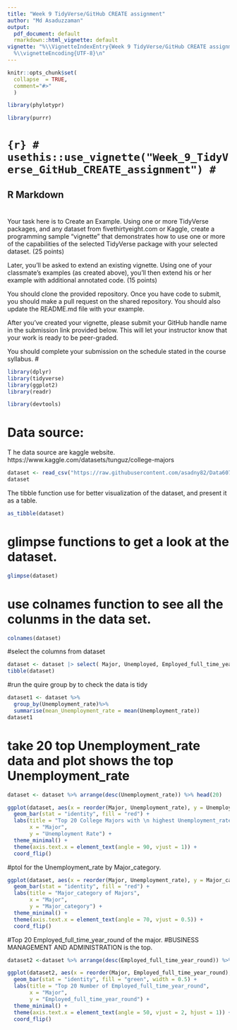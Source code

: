 ```yaml
---
title: "Week 9 TidyVerse/GitHub CREATE assignment"
author: "Md Asaduzzaman"
output:
  pdf_document: default
  rmarkdown::html_vignette: default
vignette: "%\\VignetteIndexEntry{Week 9 TidyVerse/GitHub CREATE assignment} %\\VignetteEngine{knitr::rmarkdown}
  %\\vignetteEncoding{UTF-8}\n"
---
```

 


```r
knitr::opts_chunk$set(
  collapse  = TRUE,
  comment="#>"
  )
``` 

```r
library(phylotypr)
```

```r
library(purrr)
```

# ```{r}
# usethis::use_vignette("Week_9_TidyVerse_GitHub_CREATE_assignment")
# ```

<!-- ```{r setup, include=FALSE} -->
<!-- knitr::opts_chunk$set(echo = TRUE) -->
<!-- ``` -->

## R Markdown

<!-- ```{r} -->
<!-- help(package="dplyr") -->
<!-- ``` -->

<!-- ```{r} -->
<!-- help(package= "tidyverse") -->
<!-- ``` -->

<!-- ```{r} -->
<!-- help(package="data.table") -->
<!-- ``` -->

<!-- # ```{r setup} -->
<!-- # library(inhouseCalc) -->
<!-- # ``` -->

<!-- ```{r} -->
<!-- vignette(package="Lahman") -->
<!-- ``` -->
 
 
 
#
Your task here is to Create an Example.  Using one or more TidyVerse packages, and any dataset from fivethirtyeight.com or Kaggle, create a programming sample “vignette” that demonstrates how to use one or more of the capabilities of the selected TidyVerse package with your selected dataset. (25 points)

Later, you'll be asked to extend an existing vignette.  Using one of your classmate’s examples (as created above), you'll then extend his or her example with additional annotated code. (15 points)

You should clone the provided repository.  Once you have code to submit, you should make a pull request on the shared repository.  You should also update the README.md file with your example.

After you’ve created your vignette, please submit your GitHub handle name in the submission link provided below. This will let your instructor know that your work is ready to be peer-graded.

You should complete your submission on the schedule stated in the course syllabus.
#

```r
library(dplyr)
library(tidyverse)
library(ggplot2)
library(readr)
```

 

```r
library(devtools)
```

# Data source:
T he data source are kaggle website.
https://www.kaggle.com/datasets/tunguz/college-majors

```r
dataset <- read_csv("https://raw.githubusercontent.com/asadny82/Data607/refs/heads/main/Week%209_TidyVerse_GitHub_CREATE%20assignment.csv")
dataset
```
 



The tibble function use for better visualization of the dataset, and present it as a table.

```r
as_tibble(dataset)
```

# glimpse functions to get a look at the dataset.

```r
glimpse(dataset)
```

# use colnames function to see all the colunms in the data set.

```r
colnames(dataset)
```

#select the columns from dataset
```r
dataset <- dataset |> select( Major, Unemployed, Employed_full_time_year_round, Unemployment_rate,Major_category)
tibble(dataset)
```
#run the quire group by to check the data is tidy

```r
dataset1 <- dataset %>%  
  group_by(Unemployment_rate)%>%
  summarise(mean_Unemployment_rate = mean(Unemployment_rate))
dataset1
```


# take 20 top Unemployment_rate data and plot shows the top Unemployment_rate


```r
dataset <- dataset %>% arrange(desc(Unemployment_rate)) %>% head(20)

ggplot(dataset, aes(x = reorder(Major, Unemployment_rate), y = Unemployment_rate)) +
  geom_bar(stat = "identity", fill = "red") +
  labs(title = "Top 20 College Majors with \n highest Unemployment_rate",
       x = "Major",
       y = "Unemployment Rate") +
  theme_minimal() +
  theme(axis.text.x = element_text(angle = 90, vjust = 1)) +
  coord_flip()
```

#ptol for the Unemployment_rate by Major_category.


```r
ggplot(dataset, aes(x = reorder(Major, Unemployment_rate), y = Major_category)) +
  geom_bar(stat = "identity", fill = "red") +
  labs(title = "Major_category of Majors",
       x = "Major",
       y = "Major_category") +
  theme_minimal() +
  theme(axis.text.x = element_text(angle = 70, vjust = 0.5)) +
  coord_flip()
```


#Top 20 Employed_full_time_year_round of the major.
#BUSINESS MANAGEMENT AND ADMINISTRATION is the top.


```r
dataset2 <-dataset %>% arrange(desc(Employed_full_time_year_round)) %>% head(20)

ggplot(dataset2, aes(x = reorder(Major, Employed_full_time_year_round), y = Employed_full_time_year_round)) +
  geom_bar(stat = "identity", fill = "green", width = 0.5) +  
  labs(title = "Top 20 Number of Employed_full_time_year_round",
       x = "Major",
       y = "Employed_full_time_year_round") +
  theme_minimal() +
  theme(axis.text.x = element_text(angle = 50, vjust = 2, hjust = 1)) +
  coord_flip() 
```

